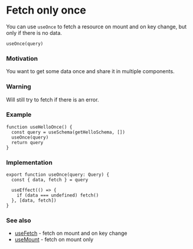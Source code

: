# Fetch only once

You can use `useOnce` to fetch a resource on mount and on key change, but only if there is no data.

```tsx
useOnce(query) 
```

### Motivation

You want to get some data once and share it in multiple components.

### Warning

Will still try to fetch if there is an error.

### Example

```tsx
function useHelloOnce() {
  const query = useSchema(getHelloSchema, [])
  useOnce(query)
  return query
}
```

### Implementation

```tsx
export function useOnce(query: Query) {
  const { data, fetch } = query

  useEffect(() => {
    if (data === undefined) fetch()
  }, [data, fetch])
}
```

### See also

- [useFetch](/features/use-fetch) - fetch on mount and on key change
- [useMount](/features/use-mount) - fetch on mount only
